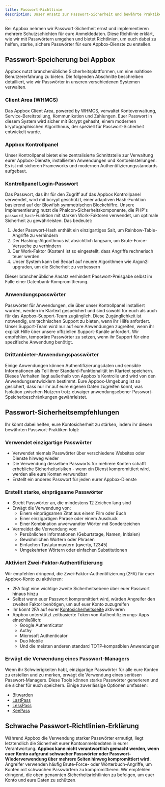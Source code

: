 ```yaml
---
title: Passwort-Richtlinie
description: Unser Ansatz zur Passwort-Sicherheit und bewährte Praktiken
---
```


Bei Appbox nehmen wir Passwort-Sicherheit ernst und implementieren mehrere Schutzschichten für eure Anmeldedaten. Diese Richtlinie erklärt, wie wir mit Passwörtern umgehen und bietet Richtlinien, um euch dabei zu helfen, starke, sichere Passwörter für eure Appbox-Dienste zu erstellen.

## Passwort-Speicherung bei Appbox

Appbox nutzt branchenübliche Sicherheitsplattformen, um eine nahtlose Benutzererfahrung zu bieten. Die folgenden Abschnitte beschreiben detailliert, wie wir Passwörter in unseren verschiedenen Systemen verwalten.

### Client Area (WHMCS)

Das Appbox Client Area, powered by WHMCS, verwaltet Kontoverwaltung, Service-Bereitstellung, Kommunikation und Zahlungen. Euer Passwort in diesem System wird sicher mit Bcrypt gehasht, einem modernen kryptographischen Algorithmus, der speziell für Passwort-Sicherheit entwickelt wurde.

### Appbox Kontrollpanel

Unser Kontrollpanel bietet eine zentralisierte Schnittstelle zur Verwaltung eurer Appbox-Dienste, installierten Anwendungen und Kontoeinstellungen. Es ist mit sicheren Frameworks und modernen Authentifizierungsstandards aufgebaut.

### Kontrollpanel Login-Passwort

Das Passwort, das ihr für den Zugriff auf das Appbox Kontrollpanel verwendet, wird mit bcrypt geschützt, einer adaptiven Hash-Funktion basierend auf der Blowfish symmetrischen Blockchiffre. Unsere Implementierung nutzt die Phalcon-Sicherheitskomponente, die PHP's `password_hash`-Funktion mit starken Work-Faktoren verwendet, um optimale Sicherheit zu gewährleisten. Das bedeutet:

1. Jeder Passwort-Hash enthält ein einzigartiges Salt, um Rainbow-Table-Angriffe zu verhindern
2. Der Hashing-Algorithmus ist absichtlich langsam, um Brute-Force-Versuche zu verhindern
3. Der Work-Faktor (Kosten) ist so eingestellt, dass Angriffe rechnerisch teuer werden
4. Unser System kann bei Bedarf auf neuere Algorithmen wie Argon2i upgraden, um die Sicherheit zu verbessern

Dieser branchenübliche Ansatz verhindert Passwort-Preisgabe selbst im Falle einer Datenbank-Kompromittierung.

### Anwendungspasswörter

Passwörter für Anwendungen, die über unser Kontrollpanel installiert wurden, werden im Klartext gespeichert und sind sowohl für euch als auch für das Appbox-Support-Team zugänglich. Diese Zugänglichkeit ist notwendig, um technischen Support zu bieten, wenn ihr Hilfe anfordert. Unser Support-Team wird nur auf eure Anwendungen zugreifen, wenn ihr explizit Hilfe über unsere offiziellen Support-Kanäle anfordert. Wir empfehlen, temporäre Passwörter zu setzen, wenn ihr Support für eine spezifische Anwendung benötigt.

### Drittanbieter-Anwendungspasswörter

Einige Anwendungen können Authentifizierungsdaten und sensible Informationen als Teil ihrer Standard-Funktionalität im Klartext speichern. Dieses Verhalten liegt außerhalb von Appbox's Kontrolle und wird von den Anwendungsentwicklern bestimmt. Eure Appbox-Umgebung ist so gesichert, dass nur ihr auf eure eigenen Daten zugreifen könnt, was Isolation zwischen Nutzern trotz etwaiger anwendungsebener Passwort-Speicherbeschränkungen gewährleistet.

## Passwort-Sicherheitsempfehlungen

Ihr könnt dabei helfen, eure Kontosicherheit zu stärken, indem ihr diesen bewährten Passwort-Praktiken folgt:

### Verwendet einzigartige Passwörter

* Verwendet niemals Passwörter über verschiedene Websites oder Dienste hinweg wieder
* Die Verwendung desselben Passworts für mehrere Konten schafft erhebliche Sicherheitsrisiken - wenn ein Dienst kompromittiert wird, werden alle eure Konten verwundbar
* Erstellt ein anderes Passwort für jeden eurer Appbox-Dienste

### Erstellt starke, einprägsame Passwörter

* Strebt Passwörter an, die mindestens 12 Zeichen lang sind
* Erwägt die Verwendung von:
  * Einem einprägsamen Zitat aus einem Film oder Buch
  * Einer einzigartigen Phrase oder einem Ausdruck
  * Einer Kombination unverwandter Wörter mit Sonderzeichen
* Vermeidet die Verwendung von:
  * Persönlichen Informationen (Geburtstage, Namen, Initialen)
  * Gewöhnlichen Wörtern oder Phrasen
  * Einfachen Tastaturmustern (qwerty, 12345)
  * Umgekehrten Wörtern oder einfachen Substitutionen

### Aktiviert Zwei-Faktor-Authentifizierung

Wir empfehlen dringend, die Zwei-Faktor-Authentifizierung (2FA) für euer Appbox-Konto zu aktivieren:

* 2FA fügt eine wichtige zweite Sicherheitsebene über euer Passwort hinaus hinzu
* Selbst wenn euer Passwort kompromittiert wird, würden Angreifer den zweiten Faktor benötigen, um auf euer Konto zuzugreifen
* Ihr könnt 2FA auf eurer [Kontosicherheitsseite](https://billing.appbox.co/user/security) aktivieren
* Appbox unterstützt zeitbasierte Token von Authentifizierungs-Apps einschließlich:
  * Google Authenticator
  * Authy
  * Microsoft Authenticator
  * Duo Mobile
  * Und die meisten anderen standard TOTP-kompatiblen Anwendungen

### Erwägt die Verwendung eines Passwort-Managers

Wenn ihr Schwierigkeiten habt, einzigartige Passwörter für alle eure Konten zu erstellen und zu merken, erwägt die Verwendung eines seriösen Passwort-Managers. Diese Tools können starke Passwörter generieren und sie sicher für euch speichern. Einige zuverlässige Optionen umfassen:

* [Bitwarden](https://bitwarden.com/)
* [LastPass](https://www.lastpass.com/)
* [LessPass](https://lesspass.com/)
* [KeePass](https://keepass.info/)

## Schwache Passwort-Richtlinien-Erklärung

Während Appbox die Verwendung starker Passwörter ermutigt, liegt letztendlich die Sicherheit eurer Kontoanmeldedaten in eurer Verantwortung. **Appbox kann nicht verantwortlich gemacht werden, wenn euer Konto aufgrund schwacher Passwörter oder Passwort-Wiederverwendung über mehrere Seiten hinweg kompromittiert wird.** Angreifer verwenden häufig Brute-Force- oder Wörterbuch-Angriffe, um Konten mit schwachen Passwörtern zu kompromittieren. Wir empfehlen dringend, die oben genannten Sicherheitsrichtlinien zu befolgen, um euer Konto und eure Daten zu schützen. 